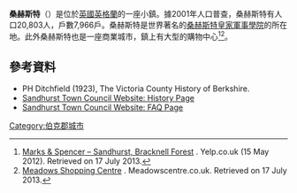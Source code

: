 '''桑赫斯特'''（{{lang-en|Sandhurst}}）是位於[[英國|英國]][[英格蘭|英格蘭]]的一座小鎮。據2001年人口普查，桑赫斯特有人口20,803人，戶數7,966戶。桑赫斯特是世界著名的[[桑赫斯特皇家軍事學院|桑赫斯特皇家軍事學院]]的所在地。此外桑赫斯特也是一座商業城市，鎮上有大型的購物中心<ref>[http://www.yelp.co.uk/biz/marks-and-spencer-sandhurst Marks & Spencer – Sandhurst, Bracknell Forest] {{Wayback|url=http://www.yelp.co.uk/biz/marks-and-spencer-sandhurst |date=20151222164827 }}. Yelp.co.uk (15 May 2012). Retrieved on 17 July 2013.</ref><ref>[http://www.meadowscentre.co.uk/ Meadows Shopping Centre] {{Wayback|url=http://www.meadowscentre.co.uk/ |date=20150610202430 }}. Meadowscentre.co.uk. Retrieved on 17 July 2013.</ref>。
==參考資料==
{{reflist}}
*PH Ditchfield (1923), The Victoria County History of Berkshire.
*[https://web.archive.org/web/20060527162635/http://www.sandhurst.gov.uk/History.htm Sandhurst Town Council Website: History Page]
*[https://web.archive.org/web/20080827165105/http://www.sandhurst.gov.uk/FQA.htm#Residents Sandhurst Town Council Website: FAQ Page]
[[Category:伯克郡城市|Category:伯克郡城市]]